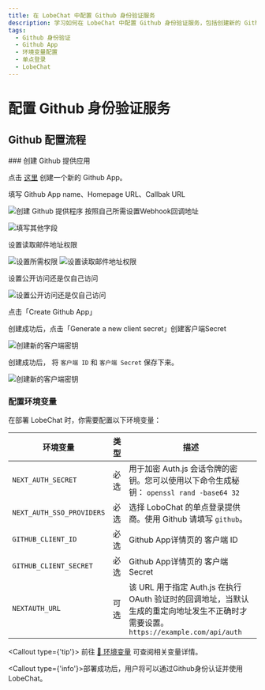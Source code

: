 ```yaml
---
title: 在 LobeChat 中配置 Github 身份验证服务
description: 学习如何在 LobeChat 中配置 Github 身份验证服务，包括创建新的 Github App、设置权限和环境变量。
tags:
  - Github 身份验证
  - Github App
  - 环境变量配置
  - 单点登录
  - LobeChat
---
```


# 配置 Github 身份验证服务

## Github 配置流程

<Steps>
  ### 创建 Github 提供应用

点击 [这里](https://github.com/settings/apps/new) 创建一个新的 Github App。

填写 Github App name、Homepage URL、Callbak URL

<Image
  alt="创建 Github 提供程序"
  inStep
  src="https://github.com/lobehub/lobe-chat/assets/64475363/2f919f99-2aaa-4fa7-9938-169d3ed09db7"
/>
按照自己所需设置Webhook回调地址

<Image
  alt="填写其他字段"
  inStep
  src="https://github.com/lobehub/lobe-chat/assets/64475363/d7ef5ad1-b1a3-435e-b1bc-4436d2b6fecd"
/>

设置读取邮件地址权限

<Image
  alt="设置所需权限"
  inStep
  src="https://github.com/lobehub/lobe-chat/assets/64475363/23131ca1-9e84-4a89-a840-ef79c4bc0251"
/>
<Image
  alt="设置读取邮件地址权限"
  inStep
  src="https://github.com/lobehub/lobe-chat/assets/64475363/358bca8d-3d82-4e76-9a5e-90d16a39efde"
/>

设置公开访问还是仅自己访问

<Image
  alt="设置公开访问还是仅自己访问"
  inStep
  src="https://github.com/lobehub/lobe-chat/assets/64475363/995780cb-9096-4a36-ab17-d422703ab970"
/>

点击「Create Github App」

创建成功后，点击「Generate a new client secret」创建客户端Secret

<Image
  alt="创建新的客户端密钥"
  inStep
  src="https://github.com/lobehub/lobe-chat/assets/64475363/6d69bdca-7d18-4cbc-b3e0-220d8815cd29"
/>

创建成功后， 将 `客户端 ID` 和 `客户端 Secret` 保存下来。

<Image
  alt="创建新的客户端密钥"
  inStep
  src="https://github.com/lobehub/lobe-chat/assets/64475363/c6108133-a918-48b0-ab1a-e3fa607572a4"
/>

### 配置环境变量

在部署 LobeChat 时，你需要配置以下环境变量：

| 环境变量 | 类型 | 描述 |
| --- | --- | --- |
| `NEXT_AUTH_SECRET` | 必选 | 用于加密 Auth.js 会话令牌的密钥。您可以使用以下命令生成秘钥： `openssl rand -base64 32` |
| `NEXT_AUTH_SSO_PROVIDERS` | 必选 | 选择 LoboChat 的单点登录提供商。使用 Github 请填写 `github`。 |
| `GITHUB_CLIENT_ID` | 必选 | Github App详情页的 客户端 ID |
| `GITHUB_CLIENT_SECRET` | 必选 | Github App详情页的 客户端 Secret |
| `NEXTAUTH_URL` | 可选 | 该 URL 用于指定 Auth.js 在执行 OAuth 验证时的回调地址，当默认生成的重定向地址发生不正确时才需要设置。`https://example.com/api/auth` |

  <Callout type={'tip'}>
    前往 [📘 环境变量](/docs/self-hosting/environment-variables/auth#github) 可查阅相关变量详情。

</Callout>
</Steps>

<Callout type={'info'}>部署成功后，用户将可以通过Github身份认证并使用 LobeChat。</Callout>
